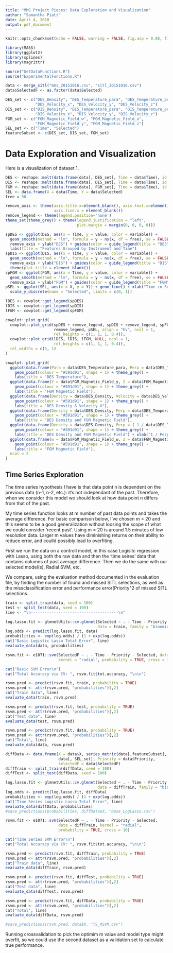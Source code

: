 ```yaml
---
title: "MMS Project Pieces: Data Exploration and Visualization"
author: "Samantha Piatt"
date: April 4, 2018
output: pdf_document
---
```

```r
knitr::opts_chunk$set(echo = FALSE, warning = FALSE, fig.asp = 0.88, fig.width = 4)

library(MASS)
library(ggplot2)
library(splines)
library(magrittr)

source("GetDataFunctions.R")
source("ExperimentalFunctions.R")
```
```r
data <- merge_sitl("mms_20151016.csv", "sitl_20151016.csv")
data$SelectedF <- as.factor(data$Selected)

DES_set <- c("DES_Density", "DES_Temperature_para", "DES_Temperature_perp", 
             "DES_Velocity_x", "DES_Velocity_y", "DES_Velocity_z")
DIS_set <- c("DIS_Density", "DIS_Temperature_para", "DIS_Temperature_perp", 
             "DIS_Velocity_x", "DIS_Velocity_y", "DIS_Velocity_z")
FGM_set <- c("FGM_Magnetic_Field_w", "FGM_Magnetic_Field_x", 
             "FGM_Magnetic_Field_y", "FGM_Magnetic_Field_z")
SEL_set <- c("Time", "Selected")
featureSubset <- c(DES_set, DIS_set, FGM_set)
```

# Data Exploration and Visualization
Here is a visualization of dataset 1.
```r
DES <- reshape::melt(data.frame(data[, DES_set], Time = data$Time), id = 'Time')
DIS <- reshape::melt(data.frame(data[, DIS_set], Time = data$Time), id = 'Time')
FGM <- reshape::melt(data.frame(data[, FGM_set], Time = data$Time), id = 'Time')
SEL <- data.frame(X = data$Time, Y = data$Selected)
free = 50

remove_axis <- theme(axis.title.x=element_blank(), axis.text.x=element_blank(), 
                     axis.line.x = element_blank())
remove_legend <- theme(legend.position='none')
theme_set(theme_grey() + theme(legend.justification = "left", 
                               plot.margin = margin(0, 0, 0, 0)))

spDES <- ggplot(DES, aes(x = Time, y = value, color = variable)) + 
  geom_smooth(method = "lm", formula = y ~ ns(x, df = free), se = FALSE) + 
  remove_axis + ylab("DES") + guides(color = guide_legend(title = "DES")) + 
  labs(title = "Features Grouped by Instrument and Time")
spDIS <- ggplot(DIS, aes(x = Time, y = value, color = variable)) + 
  geom_smooth(method = "lm", formula = y ~ ns(x, df = free), se = FALSE) + 
  remove_axis + ylab("DIS") + guides(color = guide_legend(title = "DIS")) + 
  theme(plot.title = element_blank())
spFGM <- ggplot(FGM, aes(x = Time, y = value, color = variable)) + 
  geom_smooth(method = "lm", formula = y ~ ns(x, df = free), se = FALSE) + 
  remove_axis + ylab("FGM") + guides(color = guide_legend(title = "FGM"))
pSEL <- ggplot(SEL, aes(x = X, y = Y)) + geom_line() + xlab("Time in Seconds") +
  scale_y_discrete(name = "Selected", limits = c(0, 1))

lDES <- cowplot::get_legend(spDES)
lDIS <- cowplot::get_legend(spDIS)
lFGM <- cowplot::get_legend(spFGM)

cowplot::plot_grid(
  cowplot::plot_grid(spDES + remove_legend, spDIS + remove_legend, spFGM + 
                     remove_legend, pSEL, align = "hv", ncol = 1, 
                     rel_heights = c(1, 1, 1, 0.4)),
  cowplot::plot_grid(lDES, lDIS, lFGM, NULL, ncol = 1, 
                     rel_heights = c(1, 1, 1, 0.4)),
  rel_widths = c(5, 1)
)
```


```r
cowplot::plot_grid(
  ggplot(data.frame(Para = data$DES_Temperature_para, Perp = data$DES_Temperature_perp), aes(x = Para, y = Perp)) + 
    geom_point(colour = "#591d91", shape = 1) + theme_grey() + 
    labs(title = "DES Temperature"),
  ggplot(data.frame(Y = data$FGM_Magnetic_Field_y, Z = data$FGM_Magnetic_Field_z), aes(x = Y, y = Z, color = "#8f8699")) + 
    geom_point(colour = "#591d91", shape = 1) + theme_grey() + 
    labs(title = "FGM Magnetic Field"),
  ggplot(data.frame(Density = data$DES_Density, Velocity = data$DES_Velocity_x), aes(y = Density, x = Velocity)) + 
    geom_point(colour = "#591d91", shape = 1) + theme_grey() +
    labs(title = "DES Density & Velocity X"),
  ggplot(data.frame(Density = data$DES_Density, Perp = data$DES_Temperature_perp), aes(y = Density, x = Perp, color = "#8f8699")) + 
    geom_point(colour = "#591d91", shape = 1) + theme_grey() +
    labs(title = "DES Density and FGM Magnetic Field"),
  ggplot(data.frame(Density = data$DES_Density, Perp = ( 1 / data$DES_Temperature_perp )), aes(y = Density, x = Perp, color = "#8f8699")) + 
    geom_point(colour = "#591d91", shape = 1) + theme_grey() +
    labs(title = "DES Density and FGM Magnetic Field") + xlab("1 / Perp"),
  ggplot(data.frame(w = data$FGM_Magnetic_Field_w, z = data$FGM_Magnetic_Field_z), aes(y = w, x = z, color = "#8f8699")) + 
    geom_point(colour = "#591d91", shape = 1) + theme_grey() +
    labs(title = "FGM Magnetic Field"),
  ncol = 2
)
```

## Time Series Exploration
The time series hypothesis I have is that data point n is dependent on the 
previous data (n-1, n-2, etc.): it's not independant of the past. Therefore, 
when we consider this model we should look at how data point n differs from 
that of the past.

My time series function looks at m number of past data points and takes the
average difference. For basic comparison below, I've chosen m = 20 and this 
seems to be a good generalization without loosing the scope of what we could 
consider 'recent past'. Using m = 20 is around 1.5 minutes of low resolution 
data. Larger m values have diminishing returns on their ability to reduce error, 
and coulld possibly lead to overfiting.

First we run the data on a controll model, in this case Logisitc regression 
with Lasso, using both the raw data and then the 'time seires' data that 
contains columns of past average difference. Then we do the same with our 
selected model(s), Radial SVM, etc.

We compare, using the evaluation method documented in the evaluation file, by 
finding the number of found and missed SITL selections, as well as the 
missclassification error and performance error(Priority^2 of missed SITL 
selections.

```r
train <- split_train(data, seed = 100)
test <- split_test(data, seed = 100)
line <- "\n--------------------------------------\n"

log.lasso.fit <- glmnetUtils::cv.glmnet(Selected ~ . - Time - Priority - SelectedF, 
                                        data = train, family = "binomial")
log.odds <- predict(log.lasso.fit, data)
probabilities <- exp(log.odds) / (1 + exp(log.odds))
cat("Basic Logistic Lasso Total Error", line)
evaluate_data(data, probabilities)
```

```r
rsvm.fit <- e1071::svm(SelectedF ~ . - Time - Priority - Selected, data = train, 
                       kernel = "radial", probability = TRUE, cross = 10)
```
```r
cat("Basic SVM Error\n")
cat("Total Accuracy via CV: ", rsvm.fit$tot.accuracy, "\n\n")

rsvm.pred <- predict(rsvm.fit, train, probability = TRUE)
rsvm.pred <- attr(rsvm.pred, "probabilities")[,2]
cat("Train data", line)
evaluate_data(train, rsvm.pred)

rsvm.pred <- predict(rsvm.fit, test, probability = TRUE)
rsvm.pred <- attr(rsvm.pred, "probabilities")[,2]
cat("Test data", line)
evaluate_data(test, rsvm.pred)

rsvm.pred <- predict(rsvm.fit, data, probability = TRUE)
rsvm.pred <- attr(rsvm.pred, "probabilities")[,2]
cat("Total", line)
evaluate_data(data, rsvm.pred)
```


```r
diffData <- data.frame(X = data$X, series_metric(data[,featureSubset], 20), 
                       data[, SEL_set], Priority = data$Priority, 
                       SelectedF = data$SelectedF)
diffTrain <- split_train(diffData, seed = 100)
diffTest <- split_test(diffData, seed = 100)
```
```r
log.lasso.fit <- glmnetUtils::cv.glmnet(Selected ~ . - Time - Priority - SelectedF, 
                                        data = diffTrain, family = "binomial")
log.odds <- predict(log.lasso.fit, diffData)
probabilities <- exp(log.odds) / (1 + exp(log.odds))
cat("Time Series Logistic Lasso Total Error", line)
evaluate_data(diffData, probabilities)
#save_predictions(probabilities, diffData$X, "Base_LogLasso.csv")
```

```r
rsvm.fit <- e1071::svm(SelectedF ~ . - Time - Priority - Selected, 
                       data = diffTrain, kernel = "radial", 
                       probability = TRUE, cross = 10)
```
```r
cat("Time Series SVM Error\n")
cat("Total Accuracy via CV: ", rsvm.fit$tot.accuracy, "\n\n")

rsvm.pred <- predict(rsvm.fit, diffTrain, probability = TRUE)
rsvm.pred <- attr(rsvm.pred, "probabilities")[,2]
cat("Train data", line)
evaluate_data(diffTrain, rsvm.pred)

rsvm.pred <- predict(rsvm.fit, diffTest, probability = TRUE)
rsvm.pred <- attr(rsvm.pred, "probabilities")[,2]
cat("Test data", line)
evaluate_data(diffTest, rsvm.pred)

rsvm.pred <- predict(rsvm.fit, diffData, probability = TRUE)
rsvm.pred <- attr(rsvm.pred, "probabilities")[,2]
cat("Total", line)
evaluate_data(diffData, rsvm.pred)

#save_predictions(rsvm.pred, data$X, "TS_RSVM.csv")
```

Running crossvalidation to pick the optimim m value and model type might 
overfit, so we could use the second dataset as a validation set to calculate 
true performance.




